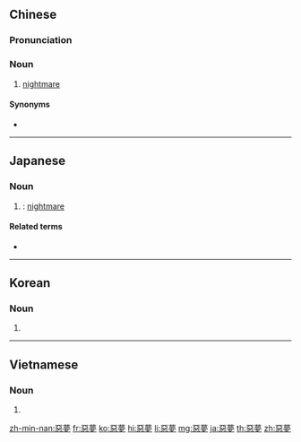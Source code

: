 {{also|悪夢|恶梦}}
==Chinese==
{{zh-forms|s=恶梦}}

===Pronunciation===
{{zh-pron
|m=èmèng
|c=ok3 mung6
|h=pfs=ok-mung
|mn=ok-bāng
|w=4oq maan,4oq mon
|cat=n
}}

===Noun===
{{zh-noun}}

# [[nightmare]]

====Synonyms====
* {{zh-l|噩夢}}

----

==Japanese==
{{ja-kanjitab|あく|む|yomi=o}}

===Noun===
{{ja-noun|あくむ|shin=悪夢}}

# {{kyujitai spelling of|悪夢}}: [[nightmare]]

====Related terms====
* {{ja-r|夢|ゆめ|gloss=dream}}

----

==Korean==
{{ko-hanjatab}}

===Noun===
{{ko-noun|hj|hangeul=악몽}}

# {{hanja form of|악몽|[[nightmare]]}}

----

==Vietnamese==
{{vi-hantutab}}

===Noun===
{{vi-hantu|pos=noun}}

# {{han tu form of|ác mộng|nightmare}}

[[zh-min-nan:惡夢]]
[[fr:惡夢]]
[[ko:惡夢]]
[[hi:惡夢]]
[[li:惡夢]]
[[mg:惡夢]]
[[ja:惡夢]]
[[th:惡夢]]
[[zh:惡夢]]